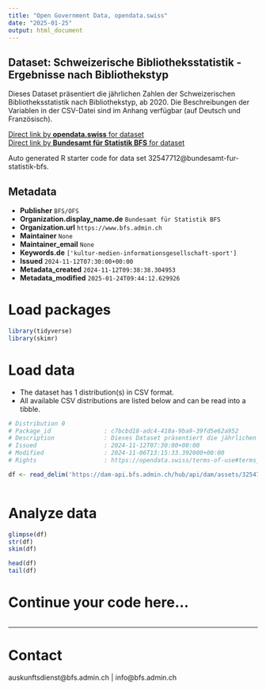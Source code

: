 ```yaml
---
title: "Open Government Data, opendata.swiss"
date: "2025-01-25"
output: html_document
---
```


## Dataset: Schweizerische Bibliotheksstatistik - Ergebnisse nach Bibliothekstyp

Dieses Dataset präsentiert die jährlichen Zahlen der Schweizerischen Bibliotheksstatistik nach Bibliothekstyp, ab 2020. Die Beschreibungen der Variablen in der CSV-Datei sind im Anhang verfügbar (auf Deutsch und Französisch).

[Direct link by **opendata.swiss** for dataset](https://opendata.swiss/de/dataset/schweizerische-bibliotheksstatistik-ergebnisse-nach-bibliothekstyp)<br>
[Direct link by **Bundesamt für Statistik BFS** for dataset](https://www.bfs.admin.ch/asset/de/ts-x-16.02.02-01)

Auto generated R starter code for data set 32547712@bundesamt-fur-statistik-bfs.

## Metadata

- **Publisher** `BFS/OFS`
- **Organization.display_name.de** `Bundesamt für Statistik BFS`
- **Organization.url** `https://www.bfs.admin.ch`
- **Maintainer** `None`
- **Maintainer_email** `None`
- **Keywords.de** `['kultur-medien-informationsgesellschaft-sport']`
- **Issued** `2024-11-12T07:30:00+00:00`
- **Metadata_created** `2024-11-12T09:38:38.304953`
- **Metadata_modified** `2025-01-24T09:44:12.629926`


# Load packages

```r

library(tidyverse)
library(skimr)

```

# Load data

-   The dataset has 1 distribution(s) in CSV format.
-   All available CSV distributions are listed below and can be read into a tibble.

```r

# Distribution 0
# Package_id               : c7bcbd18-adc4-418a-9ba9-39fd5e62a952
# Description              : Dieses Dataset präsentiert die jährlichen Zahlen der Schweizerischen Bibliotheksstatistik nach Bibliothekstyp, ab 2020. Die Beschreibungen der Variablen in der CSV-Datei sind im Anhang verfügbar (auf Deutsch und Französisch).
# Issued                   : 2024-11-12T07:30:00+00:00
# Modified                 : 2024-11-06T13:15:33.392000+00:00
# Rights                   : https://opendata.swiss/terms-of-use#terms_by_ask

df <- read_delim('https://dam-api.bfs.admin.ch/hub/api/dam/assets/32547721/master')



```

# Analyze data

```r

glimpse(df)
str(df)
skim(df)

head(df)
tail(df)

```

# Continue your code here...

```r

```

------------------------------------------------------------------------

# Contact

auskunftsdienst@bfs.admin.ch | info@bfs.admin.ch
